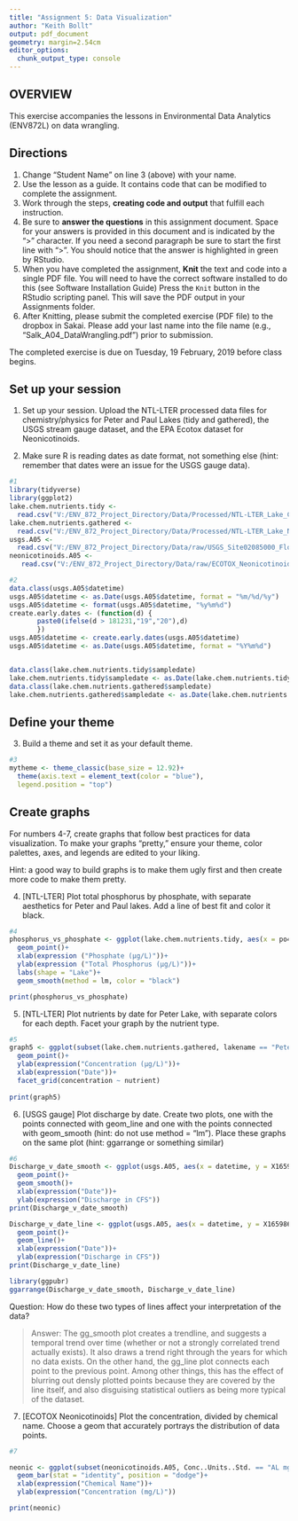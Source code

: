 ```yaml
---
title: "Assignment 5: Data Visualization"
author: "Keith Bollt"
output: pdf_document
geometry: margin=2.54cm
editor_options: 
  chunk_output_type: console
---
```


## OVERVIEW

This exercise accompanies the lessons in Environmental Data Analytics (ENV872L) on data wrangling. 

## Directions
1. Change "Student Name" on line 3 (above) with your name.
2. Use the lesson as a guide. It contains code that can be modified to complete the assignment.
3. Work through the steps, **creating code and output** that fulfill each instruction.
4. Be sure to **answer the questions** in this assignment document.
Space for your answers is provided in this document and is indicated by the ">" character.
If you need a second paragraph be sure to start the first line with ">".
You should notice that the answer is highlighted in green by RStudio. 
6. When you have completed the assignment, **Knit** the text and code into a single PDF file.
You will need to have the correct software installed to do this (see Software Installation Guide)
Press the `Knit` button in the RStudio scripting panel.
This will save the PDF output in your Assignments folder.
8. After Knitting, please submit the completed exercise (PDF file) to the dropbox in Sakai. Please add your last name into the file name (e.g., "Salk_A04_DataWrangling.pdf") prior to submission.

The completed exercise is due on Tuesday, 19 February, 2019 before class begins.

## Set up your session 
1. Set up your session. Upload the NTL-LTER processed data files for chemistry/physics for Peter and Paul Lakes (tidy and gathered), the USGS stream gauge dataset, and the EPA Ecotox dataset for Neonicotinoids. 

2. Make sure R is reading dates as date format, not something else (hint: remember that dates were an issue for the USGS gauge data).

```r
#1
library(tidyverse)
library(ggplot2)
lake.chem.nutrients.tidy <- 
  read.csv("V:/ENV_872_Project_Directory/Data/Processed/NTL-LTER_Lake_Chemistry_Nutrients_PeterPaul_Processed.csv")
lake.chem.nutrients.gathered <-
  read.csv("V:/ENV_872_Project_Directory/Data/Processed/NTL-LTER_Lake_Nutrients_PeterPaulGathered_Processed.csv")
usgs.A05 <- 
  read.csv("V:/ENV_872_Project_Directory/Data/raw/USGS_Site02085000_Flow_Raw.csv")
neonicotinoids.A05 <-
   read.csv("V:/ENV_872_Project_Directory/Data/raw/ECOTOX_Neonicotinoids_Mortality_raw.csv")

#2
data.class(usgs.A05$datetime)
usgs.A05$datetime <- as.Date(usgs.A05$datetime, format = "%m/%d/%y")
usgs.A05$datetime <- format(usgs.A05$datetime, "%y%m%d") 
create.early.dates <- (function(d) {
       paste0(ifelse(d > 181231,"19","20"),d)
       }) 
usgs.A05$datetime <- create.early.dates(usgs.A05$datetime)
usgs.A05$datetime <- as.Date(usgs.A05$datetime, format = "%Y%m%d")


data.class(lake.chem.nutrients.tidy$sampledate)
lake.chem.nutrients.tidy$sampledate <- as.Date(lake.chem.nutrients.tidy$sampledate, format = "%Y-%m-%d")
data.class(lake.chem.nutrients.gathered$sampledate)
lake.chem.nutrients.gathered$sampledate <- as.Date(lake.chem.nutrients.gathered$sampledate, format = "%Y-%m-%d")
```
## Define your theme
3. Build a theme and set it as your default theme.

```r
#3
mytheme <- theme_classic(base_size = 12.92)+
  theme(axis.text = element_text(color = "blue"),
  legend.position = "top")
```

## Create graphs
For numbers 4-7, create graphs that follow best practices for data visualization. To make your graphs "pretty," ensure your theme, color palettes, axes, and legends are edited to your liking.

Hint: a good way to build graphs is to make them ugly first and then create more code to make them pretty.

4. [NTL-LTER] Plot total phosphorus by phosphate, with separate aesthetics for Peter and Paul lakes. Add a line of best fit and color it black.

```r
#4
phosphorus_vs_phosphate <- ggplot(lake.chem.nutrients.tidy, aes(x = po4, y = tp_ug, color = depth, shape = lakename))+
  geom_point()+
  xlab(expression ("Phosphate (μg/L)"))+
  ylab(expression ("Total Phosphorus (μg/L)"))+
  labs(shape = "Lake")+
  geom_smooth(method = lm, color = "black")

print(phosphorus_vs_phosphate)

```


5. [NTL-LTER] Plot nutrients by date for Peter Lake, with separate colors for each depth. Facet your graph by the nutrient type.

```r
#5
graph5 <- ggplot(subset(lake.chem.nutrients.gathered, lakename == "Peter Lake"), aes(x= sampledate, y= concentration, color = depth))+
  geom_point()+
  ylab(expression("Concentration (μg/L)"))+
  xlab(expression("Date"))+
  facet_grid(concentration ~ nutrient)
  
print(graph5)

```


6. [USGS gauge] Plot discharge by date. Create two plots, one with the points connected with geom_line and one with the points connected with geom_smooth (hint: do not use method = "lm"). Place these graphs on the same plot (hint: ggarrange or something similar)

```r
#6
Discharge_v_date_smooth <- ggplot(usgs.A05, aes(x = datetime, y = X165986_00060_00001))+
  geom_point()+
  geom_smooth()+
  xlab(expression("Date"))+
  ylab(expression("Discharge in CFS"))
print(Discharge_v_date_smooth)

Discharge_v_date_line <- ggplot(usgs.A05, aes(x = datetime, y = X165986_00060_00001))+
  geom_point()+
  geom_line()+
  xlab(expression("Date"))+
  ylab(expression("Discharge in CFS"))
print(Discharge_v_date_line)

library(ggpubr)
ggarrange(Discharge_v_date_smooth, Discharge_v_date_line)

```
Question: How do these two types of lines affect your interpretation of the data?

> Answer: The gg_smooth plot creates a trendline, and suggests a temporal trend over time (whether or not a strongly correlated trend actually exists). It also draws a trend right through the years for which no data exists. On the other hand, the gg_line plot connects each point to the previous point. Among other things, this has the effect of blurring out densly plotted points because they are covered by the line itself, and also disguising statistical outliers as being more typical of the dataset.

7. [ECOTOX Neonicotinoids] Plot the concentration, divided by chemical name. Choose a geom that accurately portrays the distribution of data points.

```r
#7 

neonic <- ggplot(subset(neonicotinoids.A05, Conc..Units..Std. == "AL mg/L"), aes(x = Chemical.Name, y = Conc..Mean..Std., fill = as.factor(Chemical.Name)))+
  geom_bar(stat = "identity", position = "dodge")+
  xlab(expression("Chemical Name"))+
  ylab(expression("Concentration (mg/L)"))

print(neonic)
```


